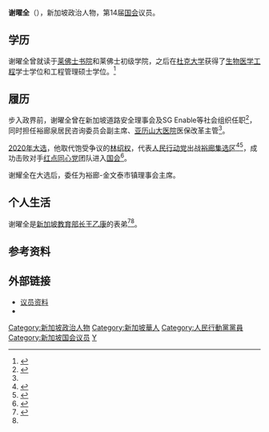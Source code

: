 {{Infobox officeholder
| name        = 谢曜全
| birth_date  = {{birth date and age|1984|10|19}}
| birth_place = {{SGP}}
| nationality = {{SGP}}
| office1       = {{SGP}}第14届[[新加坡国会议员|國會議員]]
| term_start1   = 2020年7月10日
| term_end1     = 
| predecessor1  = 
| successor1    = 
| constituency1 = [[裕廊集选区|裕廊集选区]]
| party         = {{PTR}}
| alma_mater    =[[杜克大学|杜克大学]] 
| occupation    = 
| spouse        = 
| children      = 
| relatives     = [[王乙康|王乙康]]<small>（表哥）</small>
|majority1=60,501 (49.24%)|honorific-prefix=[[The_Honourable|尊敬的议员]]|image=MP_Xie_Yao_Quan_(cropped).jpg}}

'''谢曜全'''（{{bd|1984年|10月19日||}}），新加坡政治人物，第14届[[新加坡国会|国会]]议员。

== 学历 ==
谢曜全曾就读于[[莱佛士书院|莱佛士书院]]和莱佛士初级学院，之后在[[杜克大学|杜克大学]]获得了[[生物医学工程|生物医学工程]]学士学位和工程管理硕士学位。<ref name=":1">{{Cite web|title=Xie Yao Quan CV|url=https://www.parliament.gov.sg/docs/default-source/default-document-library/xie-yao-quan-cv.pdf|website=新加坡国会 Parliament of Singapore|archive-url=https://web.archive.org/web/20200729082131/https://www.parliament.gov.sg/docs/default-source/default-document-library/xie-yao-quan-cv.pdf|archive-date=2020-07-29|url-status=live}}</ref>

== 履历 ==
步入政界前，谢曜全曾在新加坡道路安全理事会及SG Enable等社会组织任职<ref name="xie">{{cite news|last= |first= |date= 2020-06-29|title= Xie Yao Quan, member of SG Enable & Merdeka Generation Taskforce, may be a new PAP candidate|url= https://mothership.sg/2020/06/xie-yao-quan-potential-pap-candidate/|work= |location= |access-date= 2020-07-12|archive-date= 2020-07-15|archive-url= https://web.archive.org/web/20200715045314/https://mothership.sg/2020/06/xie-yao-quan-potential-pap-candidate/|dead-url= no}}</ref>，同时担任裕廊泉居民咨询委员会副主席、[[亚历山大医院|亚历山大医院]]医保改革主管<ref name="xie"/>。

[[2020年新加坡大选|2020年大选]]，他取代饱受争议的[[林绍权|林绍权]]，代表[[人民行动党|人民行动党]]出战[[裕廊集选区|裕廊集选区]]<ref>{{cite news|last= |first= |date= 2020-06-29|title= Singapore GE2020: PAP names Xie Yao Quan to replace Ivan Lim in its Jurong GRC team|url= https://www.straitstimes.com/politics/singapore-ge2020-pap-names-xie-yao-quan-to-replace-ivan-lim-in-its-jurong-grc-team|work= |location= |access-date= 2020-07-12|archive-date= 2020-07-12|archive-url= https://web.archive.org/web/20200712214644/https://www.straitstimes.com/politics/singapore-ge2020-pap-names-xie-yao-quan-to-replace-ivan-lim-in-its-jurong-grc-team|dead-url= no}}</ref><ref name="yq">{{cite news|last= |first= |date= 2020-06-30|title= GE2020: Cousins, a couple, and former colleagues - unexpected connections among candidates this year|url= https://www.straitstimes.com/politics/ge2020-cousins-a-couple-and-former-colleagues-unexpected-connections-among-candidates-this|work= |location= |access-date= 2020-07-12|archive-date= 2020-07-12|archive-url= https://web.archive.org/web/20200712084522/http://www.straitstimes.com/politics/ge2020-cousins-a-couple-and-former-colleagues-unexpected-connections-among-candidates-this|dead-url= no}}</ref>，成功击败对手[[红点同心党|红点同心党]]团队进入[[新加坡国会|国会]]<ref>{{cite news|last= |first= |date= 2020-07-11|title= GE2020 Results: PAP wins Jurong GRC with 74.62% of votes over RDU|url= https://www.asiaone.com/singapore/ge2020-results-pap-wins-jurong-grc-7462-votes-over-rdu|work= |location= |access-date= 2020-07-12|archive-date= 2020-07-13|archive-url= https://web.archive.org/web/20200713164611/https://www.asiaone.com/singapore/ge2020-results-pap-wins-jurong-grc-7462-votes-over-rdu|dead-url= no}}</ref>。

谢耀全在大选后，委任为裕廊-金文泰市镇理事会主席。

== 个人生活 ==
谢曜全是[[新加坡教育部|新加坡教育部长]][[王乙康|王乙康]]的表弟<ref>{{cite web |author1=张千雪 |title=谢曜全与表哥王乙康 儿时旧照面簿晒出 |url=https://www.zaobao.com.sg/realtime/singapore/story20200702-1065826 |website=联合早报 |accessdate=2020-07-18 |date=2020-07-02 |archive-date=2020-07-20 |archive-url=https://web.archive.org/web/20200720001239/https://www.zaobao.com.sg/realtime/singapore/story20200702-1065826 |dead-url=no }}</ref><ref name="yq"/>。

== 参考资料 ==
{{reflist}}

== 外部链接 ==
* [https://www.parliament.gov.sg/mps/list-of-current-mps/mp/details/xie-yao-quan 议员资料]{{Wayback|url=https://www.parliament.gov.sg/mps/list-of-current-mps/mp/details/xie-yao-quan |date=20200719052212 }}
* {{facebook|HelloYaoQuan}}

{{Singapore Parliament 2020}}

[[Category:新加坡政治人物|Category:新加坡政治人物]]
[[Category:新加坡華人|Category:新加坡華人]]
[[Category:人民行動黨黨員|Category:人民行動黨黨員]]
[[Category:新加坡国会议员|Category:新加坡国会议员]]
[[Category:谢姓|Y]]